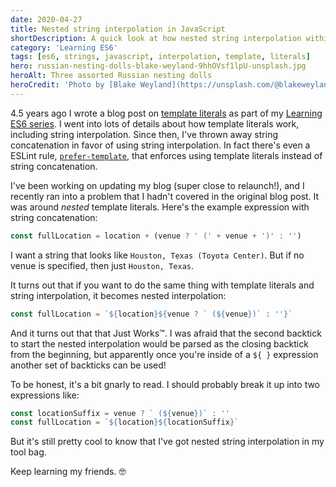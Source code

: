 ```yaml
---
date: 2020-04-27
title: Nested string interpolation in JavaScript
shortDescription: A quick look at how nested string interpolation within template literals is possible with ES6
category: 'Learning ES6'
tags: [es6, strings, javascript, interpolation, template, literals]
hero: russian-nesting-dolls-blake-weyland-9hhOVsf1lpU-unsplash.jpg
heroAlt: Three assorted Russian nesting dolls
heroCredit: 'Photo by [Blake Weyland](https://unsplash.com/@blakeweyland)'
---
```


4.5 years ago I wrote a blog post on [template literals](/blog/learning-es6-template-literals-tagged-templates/) as part of my [Learning ES6 series](/learning-es6-series/). I went into lots of details about how template literals work, including string interpolation. Since then, I've thrown away string concatenation in favor of using string interpolation. In fact there's even a ESLint rule, [`prefer-template`](https://eslint.org/docs/rules/prefer-template), that enforces using template literals instead of string concatenation.

I've been working on updating my blog (super close to relaunch!), and I recently ran into a problem that I hadn't covered in the original blog post. It was around _nested_ template literals. Here's the example expression with string concatenation:

```js
const fullLocation = location + (venue ? ' (' + venue + ')' : '')
```

I want a string that looks like `Houston, Texas (Toyota Center)`. But if no venue is specified, then just `Houston, Texas`.

It turns out that if you want to do the same thing with template literals and string interpolation, it becomes nested interpolation:

```js
const fullLocation = `${location}${venue ? ` (${venue})` : ''}`
```

And it turns out that that Just Works™. I was afraid that the second backtick to start the nested interpolation would be parsed as the closing backtick from the beginning, but apparently once you're inside of a `${ }` expression another set of backticks can be used!

To be honest, it's a bit gnarly to read. I should probably break it up into two expressions like:

```js
const locationSuffix = venue ? ` (${venue})` : ''
const fullLocation = `${location}${locationSuffix}`
```

But it's still pretty cool to know that I've got nested string interpolation in my tool bag.

Keep learning my friends. 🤓
